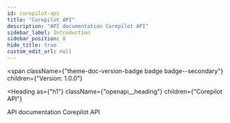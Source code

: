 ```yaml
---
id: corepilot-api
title: "Corepilot API"
description: "API documentation Corepilot API"
sidebar_label: Introduction
sidebar_position: 0
hide_title: true
custom_edit_url: null
---
```



<span
  className={"theme-doc-version-badge badge badge--secondary"}
  children={"Version: 1.0.0"}
>
</span>

<Heading
  as={"h1"}
  className={"openapi__heading"}
  children={"Corepilot API"}
>
</Heading>



API documentation Corepilot API


      